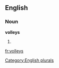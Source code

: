 
==English==

===Noun===
'''volleys'''

# {{plural of|[[volley]]}}

[[Category:English plurals]]

[[fr:volleys]]